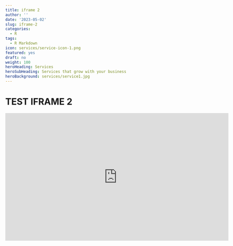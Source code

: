 ```yaml
---
title: iframe 2
author: ''
date: '2023-05-02'
slug: iframe-2
categories:
  - R
tags:
  - R Markdown
icon: services/service-icon-1.png
featured: yes
draft: no
weight: 100
heroHeading: Services
heroSubHeading: Services that grow with your business
heroBackground: services/service1.jpg
---
```




# TEST IFRAME 2


<iframe title="PILE REPORT" width="700" height="400" src="https://app.powerbi.com/view?r=eyJrIjoiYThhMDgxODYtZTkxZi00ZGZiLTlhMWYtNWRhZGE1YmNhMjEyIiwidCI6IjUzYjkyMTJhLTAyMDEtNGZlMS04OTVkLTg1NWRjMjE2MDJjYyIsImMiOjEwfQ%3D%3D&pageName=ReportSection258ca865fe6e889ae0ac" frameborder="0" allowFullScreen="true"></iframe>